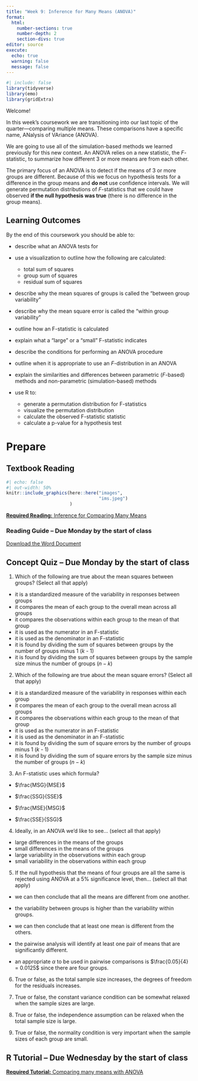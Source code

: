 ```yaml
---
title: "Week 9: Inference for Many Means (ANOVA)"
format: 
  html: 
    number-sections: true
    number-depth: 2
    section-divs: true
editor: source
execute: 
  echo: true
  warning: false
  message: false
---
```


```r
#| include: false
library(tidyverse)
library(emo)
library(gridExtra)
```

Welcome!

In this week's coursework we are transitioning into our last topic of the quarter---comparing multiple means. These comparisons have a specific name, ANalysis of VAriance (ANOVA).

We are going to use all of the simulation-based methods we learned previously for this new context. An ANOVA relies on a new statistic, the $F$-statistic, to summarize how different 3 or more means are from each other.

The primary focus of an ANOVA is to detect if the means of 3 or more groups are different. Because of this we focus on hypothesis tests for a difference in the group means and **do not** use confidence intervals. We will generate permutation distributions of $F$-statistics that we could have observed **if the null hypothesis was true** (there is no difference in the group means).

## Learning Outcomes

By the end of this coursework you should be able to:

-   describe what an ANOVA tests for

-   use a visualization to outline how the following are calculated:

    -   total sum of squares
    -   group sum of squares
    -   residual sum of squares

-   describe why the mean squares of groups is called the "between group variability"

-   describe why the mean square error is called the "within group variability"

-   outline how an F-statistic is calculated

-   explain what a "large" or a "small" F-statistic indicates

-   describe the conditions for performing an ANOVA procedure

-   outline when it is appropriate to use an $F$-distribution in an ANOVA

-   explain the similarities and differences between parametric ($F$-based) methods and non-parametric (simulation-based) methods

-   use R to:

    -   generate a permutation distribution for F-statistics
    -   visualize the permutation distribution
    -   calculate the observed F-statistic statistic
    -   calculate a p-value for a hypothesis test

# Prepare

## Textbook Reading

::: column-margin
```r
#| echo: false
#| out-width: 50%
knitr::include_graphics(here::here("images", 
                                   "ims.jpeg")
                        )
```
:::

[**Required Reading:** Inference for Comparing Many Means](https://openintro-ims.netlify.app/inference-many-means.html)

### Reading Guide -- Due Monday by the start of class

[Download the Word Document](reading-guide/week9-reading.docx)

## Concept Quiz -- Due Monday by the start of class

1.  Which of the following are true about the mean squares between groups? (Select all that apply)

-   it is a standardized measure of the variability in responses between groups
-   it compares the mean of each group to the overall mean across all groups
-   it compares the observations within each group to the mean of that group
-   it is used as the numerator in an F-statistic
-   it is used as the denominator in an F-statistic
-   it is found by dividing the sum of squares between groups by the number of groups minus 1 ($k$ - 1)
-   it is found by dividing the sum of squares between groups by the sample size minus the number of groups ($n - k$)

2.  Which of the following are true about the mean square errors? (Select all that apply)

-   it is a standardized measure of the variability in responses within each group
-   it compares the mean of each group to the overall mean across all groups
-   it compares the observations within each group to the mean of that group
-   it is used as the numerator in an F-statistic
-   it is used as the denominator in an F-statistic
-   it is found by dividing the sum of square errors by the number of groups minus 1 ($k$ - 1)
-   it is found by dividing the sum of square errors by the sample size minus the number of groups ($n - k$)

3.  An F-statistic uses which formula?

-   $\frac{MSG}{MSE}$

-   $\frac{SSG}{SSE}$

-   $\frac{MSE}{MSG}$

-   $\frac{SSE}{SSG}$

4.  Ideally, in an ANOVA we'd like to see... (select all that apply)

-   large differences in the means of the groups
-   small differences in the means of the groups
-   large variability in the observations within each group
-   small variability in the observations within each group

5.  If the null hypothesis that the means of four groups are all the same is rejected using ANOVA at a 5% significance level, then... (select all that apply)

-   we can then conclude that all the means are different from one another.

-   the variability between groups is higher than the variability within groups.

-   we can then conclude that at least one mean is different from the others.

-   the pairwise analysis will identify at least one pair of means that are significantly different.

-   an appropriate $\alpha$ to be used in pairwise comparisons is $\frac{0.05}{4} = 0.0125$ since there are four groups.

6.  True or false, as the total sample size increases, the degrees of freedom for the residuals increases.

7.  True or false, the constant variance condition can be somewhat relaxed when the sample sizes are large.

8.  True or false, the independence assumption can be relaxed when the total sample size is large.

9.  True or false, the normality condition is very important when the sample sizes of each group are small.

## R Tutorial -- Due Wednesday by the start of class

[**Required Tutorial:** Comparing many means with ANOVA](https://openintro.shinyapps.io/ims-05-infer-08/)
